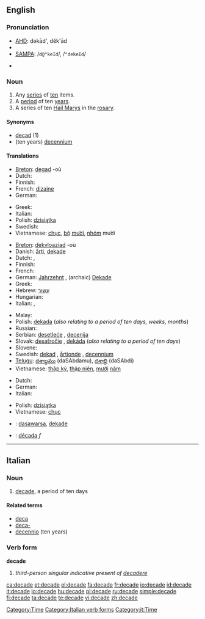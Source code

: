 {{also|décade}}
==English==

===Pronunciation===
* [[w:AHD|AHD]]: dəkād', dĕk'ād
* {{IPA|/dəˈkeɪd/|/ˈdekeɪd/}}
* [[w:SAMPA|SAMPA]]: /<tt>d@"keId</tt>/, /<tt>"dekeId</tt>/
* {{audio|en-us-decade.ogg|Audio (US)}}
*: {{rhymes|eɪd}}

===Noun===
{{en-noun}}

# Any [[series]] of [[ten]] items.
# A [[period]] of ten [[year]]s.
# A series of ten [[Hail Mary]]s in the [[rosary]]. <!--''(Does a "decade" in this sense include just the 10 Hail Marys, or also the Our Father and Glory Be?)''-->

====Synonyms====
* [[decad]] (1)<!--WTF?  [[deca-]] perhaps?-->
* (ten years) [[decennium]]

====Translations====
{{trans-top|a series of ten things}}
* [[Breton]]: [[degad]] {{m}} -où
* Dutch: {{t-|nl|tiental|n}}
* Finnish: {{t+|fi|dekadi}}
* French: [[dizaine]]
* German: {{t-|de|Dekade|f}}
{{trans-mid}}
* Greek: {{t+|el|δεκάδα|f|sc=Grek}}
* Italian: {{t+|it|decina|f}}
* Polish: [[dzisiątka]]
* Swedish: {{t-|sv|dekad|c}}
* Vietnamese: [[chục]], [[bộ]] [[mười]], [[nhóm]] mười
{{trans-bottom}}

{{trans-top|a period of ten years}}
* [[Breton]]: [[dekvloaziad]] {{m}} -où
* Danish: [[årti]], [[dekade]]
* Dutch: {{t-|nl|decade}}, {{t-|nl|decennium|n}}
* Finnish: {{t+|fi|vuosikymmen}}
* French: {{t+|fr|décennie|f}}
* German: [[Jahrzehnt]] {{n}}, (archaic) [[Dekade]] {{f}}
* Greek: {{t+|el|δεκαετία|f|sc=Grek}}
* Hebrew: [[עשור]] {{romanization of Hebrew|asór}} {{m}}
* Hungarian: {{t+|hu|évtized}}
* Italian: {{t+|it|decennio|m}}, {{t+|it|decade|f}}
{{trans-mid}}
* Malay: {{t+|ms|dekad|xs=Malay}}
* Polish: [[dekada]] {{f}} (''also relating to a period of ten days, weeks, months'')
* Russian: {{t+|ru|десятилетие|sc=Cyrl}}
* Serbian: [[desetleće]] {{n}}, [[decenija]] {{f}}
* Slovak: [[desaťročie]] {{n}}, [[dekáda]] {{f}} (''also relating to a period of ten days'')
* Slovene: {{t+|sl|desetletje|n}}
* Swedish: [[dekad]] {{c}}, [[årtionde]] {{n}}, [[decennium]] {{n}}
* [[Telugu]]: [[దశాబ్దము]] (daSAbdamu), [[దశాబ్ది]] (daSAbdi)
* Vietnamese: [[thập kỷ]], [[thập niên]], [[mười]] [[năm]]
{{trans-bottom}}

{{trans-top|a series of ten Hail Marys in the rosary}}
* Dutch: {{t-|nl|tientje|n}}
* German: {{t-|de|Dekade|f}}
* Italian: {{t+|it|decina|f}}
{{trans-mid}}
* Polish: [[dzisiątka]]
* Vietnamese: [[chục]]
{{trans-bottom}}

{{checktrans-top}}
* {{ttbc|Indonesian}}: [[dasawarsa]], [[dekade]]
{{checktrans-mid}}
* {{ttbc|Spanish}}: [[década]] ''f''
{{checktrans-bottom}}

[[Category:Time]]

----

==Italian==

===Noun===
{{it-noun|decad|f|e|i}}

# [[#English|decade]], a period of ten days

====Related terms====
* [[deca]]
* [[deca-]]
* [[decennio]] (ten years)

===Verb form===
'''decade'''

# ''third-person singular indicative present of [[decadere]]''

[[Category:Italian verb forms]]
[[Category:it:Time]]

[[ca:decade]]
[[et:decade]]
[[el:decade]]
[[fa:decade]]
[[fr:decade]]
[[io:decade]]
[[id:decade]]
[[it:decade]]
[[lo:decade]]
[[hu:decade]]
[[pl:decade]]
[[ru:decade]]
[[simple:decade]]
[[fi:decade]]
[[ta:decade]]
[[te:decade]]
[[vi:decade]]
[[zh:decade]]